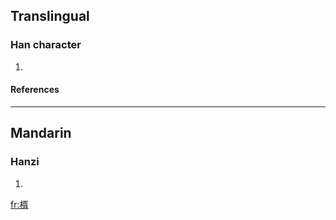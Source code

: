 ==Translingual==
===Han character===
{{Han char|rn=75|rad=木|as=09|sn=13|four=4792<sub>7</sub>|canj=木弓人月 (DNOB)}}
# {{defn|Han|sort=木09}}
====References====
{{Han ref|kx=0538.270|dkj=15109|dj=0926.090|hdz=21257.070|uh=6948|ud=26952|bh=DDD7|bd=56791}}

----
==Mandarin==
===Hanzi===
{{cmn-hanzi|pin=[[xū]] (xu1)|wg=hsü<sup>1</sup>}}
# {{defn|Mandarin}}

[[fr:楈]]